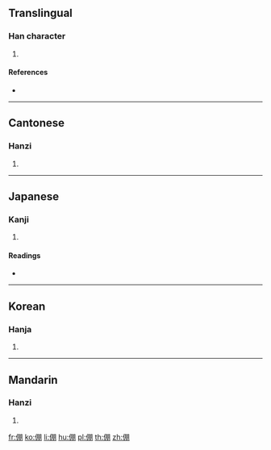 ==Translingual==

===Han character===
{{Han char|rn=9|rad=人|as=08|sn=10|four=27220|canj=OBB|ids=⿰亻朋}}

# {{defn|Han|sort=人08}}

====References====
* {{Han ref|kx=0108.010|dkj=00772|dj=0229.120|hdz=10181.050|uh=5017|ud=20503|bh=D0D6|bd=53462}}

----

==Cantonese==

===Hanzi===
{{yue-hanzi|jyut=[[pang4]], [[paang4]]|y=pang4, paang4}}

# {{defn|lang=yue|sort=人08}}

----

==Japanese==

===Kanji===
{{ja-kanji|grade=|rs=人08}}

# {{defn|lang=ja|sort=人08}}

====Readings====
* {{ja-readings|on=[[ほう]] (hō), [[ぼう]] (bō)|kun=[[たすける]] (tasukeru), [[ゆだねる]] (yudaneru), [[よせる]] (yoseru)}}

----

==Korean==

===Hanja===
{{ko-hanja|hangeul=붕|rv=bung|mr=pung}}

# {{defn|lang=ko|sort=人08}}

----

==Mandarin==

===Hanzi===
{{cmn-hanzi|pin=[[péng]] ([[peng2]])|wg=p'eng<sup>2</sup>}}

# {{defn|lang=cmn|sort=人08}}

[[fr:倗]]
[[ko:倗]]
[[li:倗]]
[[hu:倗]]
[[pl:倗]]
[[th:倗]]
[[zh:倗]]